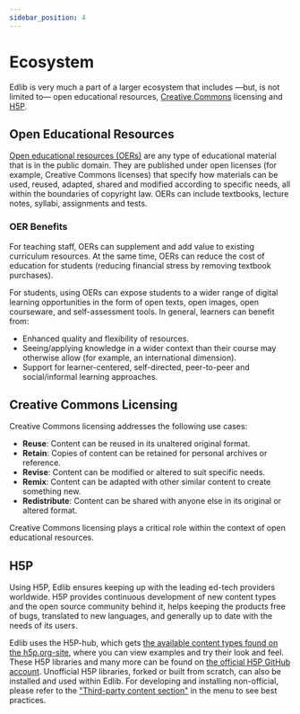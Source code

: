 ```yaml
---
sidebar_position: 4
---
```


# Ecosystem

Edlib is very much a part of a larger ecosystem that includes &mdash;but, is not limited to&mdash; open educational resources, [Creative Commons](https://creativecommons.org/licenses/) licensing and [H5P](https://h5p.org/).

## Open Educational Resources
[Open educational resources (OERs)](https://en.wikipedia.org/wiki/Open_educational_resources) are any type of educational material that is in the public domain. They are published under open licenses (for example, Creative Commons licenses) that specify how materials can be used, reused, adapted, shared and modified according to specific needs, all within the boundaries of copyright law. OERs can include textbooks, lecture notes, syllabi, assignments and tests.

### OER Benefits
For teaching staff, OERs can supplement and add value to existing curriculum resources. At the same time, OERs can reduce the cost of education for students (reducing financial stress by removing textbook purchases).

For students, using OERs can expose students to a wider range of digital learning opportunities in the form of open texts, open images, open courseware, and self-assessment tools. In general, learners can benefit from:

- Enhanced quality and flexibility of resources.
- Seeing/applying knowledge in a wider context than their course may otherwise allow (for example, an international dimension).
- Support for learner-centered, self-directed, peer-to-peer and social/informal learning approaches.

## Creative Commons Licensing
Creative Commons licensing addresses the following use cases:

- **Reuse**: Content can be reused in its unaltered original format.
- **Retain**: Copies of content can be retained for personal archives or reference.
- **Revise**: Content can be modified or altered to suit specific needs.
- **Remix**: Content can be adapted with other similar content to create something new.
- **Redistribute**: Content can be shared with anyone else in its original or altered format.

Creative Commons licensing plays a critical role within the context of open educational resources.

## H5P
Using H5P, Edlib ensures keeping up with the leading ed-tech providers worldwide. H5P provides continuous development of new content types and the open source community behind it, helps keeping the products free of bugs, translated to new languages, and generally up to date with the needs of its users.

Edlib uses the H5P-hub, which gets [the available content types found on the h5p.org-site](https://h5p.org/content-types-and-applications), where you can view examples and try their look and feel. These H5P libraries and many more can be found on [the official H5P GitHub account](https://github.com/h5p). 
Unofficial H5P libraries, forked or built from scratch, can also be installed and used within Edlib. For developing and installing non-official, please refer to the ["Third-party content section"](https://docs.edlib.com/docs/developers/thirdPartyContent/h5p) in the menu to see best practices.  
